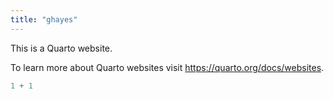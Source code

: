 ```yaml
---
title: "ghayes"
---
```


This is a Quarto website.

To learn more about Quarto websites visit <https://quarto.org/docs/websites>.

```r
1 + 1
```
